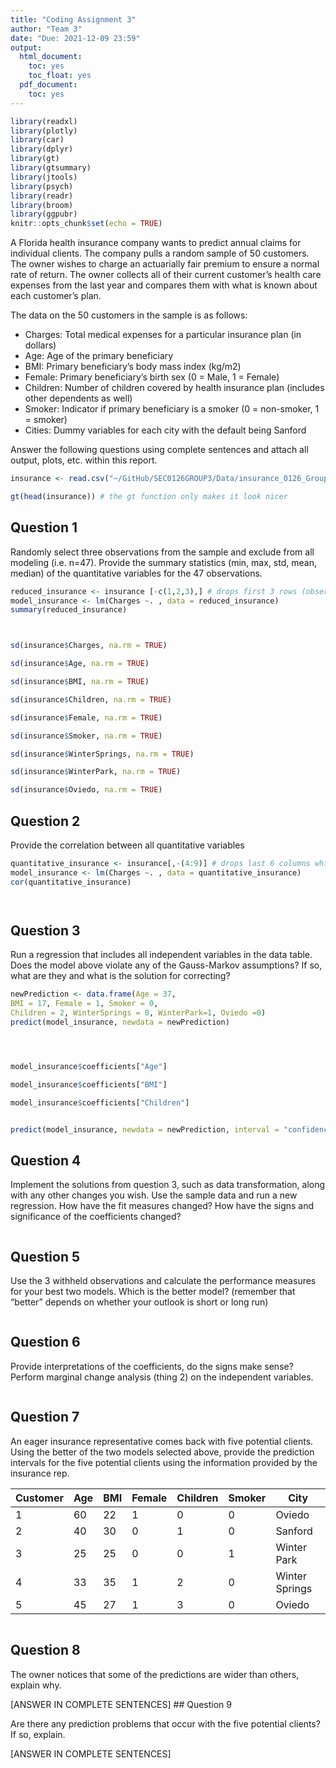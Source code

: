 ```yaml
---
title: "Coding Assignment 3"
author: "Team 3"
date: "Due: 2021-12-09 23:59"
output:
  html_document:
    toc: yes
    toc_float: yes
  pdf_document:
    toc: yes
---
```


```r
library(readxl)
library(plotly)
library(car)
library(dplyr)
library(gt)
library(gtsummary)
library(jtools)
library(psych)
library(readr)
library(broom)
library(ggpubr)
knitr::opts_chunk$set(echo = TRUE)

```

A Florida health insurance company wants to predict annual claims for individual clients. The company pulls a random sample of 50 customers. The owner wishes to charge an actuarially fair premium to ensure a normal rate of return. The owner collects all of their current customer’s health care expenses from the last year and compares them with what is known about each customer’s plan. 

The data on the 50 customers in the sample is as follows:

-	Charges: Total medical expenses for a particular insurance plan (in dollars)
-	Age: Age of the primary beneficiary
-	BMI: Primary beneficiary’s body mass index (kg/m2)
-	Female: Primary beneficiary’s birth sex (0 = Male, 1 = Female)
-	Children: Number of children covered by health insurance plan (includes other dependents as well)
-	Smoker: Indicator if primary beneficiary is a smoker (0 = non-smoker, 1 = smoker)
-	Cities: Dummy variables for each city with the default being Sanford

Answer the following questions using complete sentences and attach all output, plots, etc. within this report.


```r
insurance <- read.csv("~/GitHub/SEC0126GROUP3/Data/insurance_0126_Group3.csv")

gt(head(insurance)) # the gt function only makes it look nicer

```



## Question 1

Randomly select three observations from the sample and exclude from all modeling (i.e. n=47). Provide the summary statistics (min, max, std, mean, median) of the quantitative variables for the 47 observations.

```r


reduced_insurance <- insurance [-c(1,2,3),] # drops first 3 rows (observations)
model_insurance <- lm(Charges ~. , data = reduced_insurance)
summary(reduced_insurance)



sd(insurance$Charges, na.rm = TRUE)

sd(insurance$Age, na.rm = TRUE)

sd(insurance$BMI, na.rm = TRUE)

sd(insurance$Children, na.rm = TRUE)

sd(insurance$Female, na.rm = TRUE)

sd(insurance$Smoker, na.rm = TRUE)

sd(insurance$WinterSprings, na.rm = TRUE)

sd(insurance$WinterPark, na.rm = TRUE)

sd(insurance$Oviedo, na.rm = TRUE)
```



## Question 2

Provide the correlation between all quantitative variables

```r
quantitative_insurance <- insurance[,-(4:9)] # drops last 6 columns which are the non-quantitative variables
model_insurance <- lm(Charges ~. , data = quantitative_insurance)
cor(quantitative_insurance)




```


## Question 3

Run a regression that includes all independent variables in the data table. Does the model above violate any of the Gauss-Markov assumptions? If so, what are they and what is the solution for correcting?
```r

newPrediction <- data.frame(Age = 37,
BMI = 17, Female = 1, Smoker = 0,
Children = 2, WinterSprings = 0, WinterPark=1, Oviedo =0)
predict(model_insurance, newdata = newPrediction)




model_insurance$coefficients["Age"]

model_insurance$coefficients["BMI"]

model_insurance$coefficients["Children"]


predict(model_insurance, newdata = newPrediction, interval = "confidence", level = .95)
```

## Question 4

Implement the solutions from question 3, such as data transformation, along with any other changes you wish. Use the sample data and run a new regression. How have the fit measures changed? How have the signs and significance of the coefficients changed?

```r

```

## Question 5

Use the 3 withheld observations and calculate the performance measures for your best two models. Which is the better model? (remember that "better" depends on whether your outlook is short or long run)

```r

```


## Question 6

Provide interpretations of the coefficients, do the signs make sense? Perform marginal change analysis (thing 2) on the independent variables.

```r

```

## Question 7

An eager insurance representative comes back with five potential clients. Using the better of the two models selected above, provide the prediction intervals for the five potential clients using the information provided by the insurance rep.

| Customer | Age | BMI | Female | Children | Smoker | City           |
| -------- | --- | --- | ------ | -------- | ------ | -------------- | 
| 1        | 60  | 22  | 1      | 0        | 0      | Oviedo         |
| 2        | 40  | 30  | 0      | 1        | 0      | Sanford        |
| 3        | 25  | 25  | 0      | 0        | 1      | Winter Park    |
| 4        | 33  | 35  | 1      | 2        | 0      | Winter Springs |
| 5        | 45  | 27  | 1      | 3        | 0      | Oviedo         |


```r

```

## Question 8

The owner notices that some of the predictions are wider than others, explain why.
 
 [ANSWER IN COMPLETE SENTENCES]
## Question 9 

Are there any prediction problems that occur with the five potential clients? If so, explain.

[ANSWER IN COMPLETE SENTENCES]

